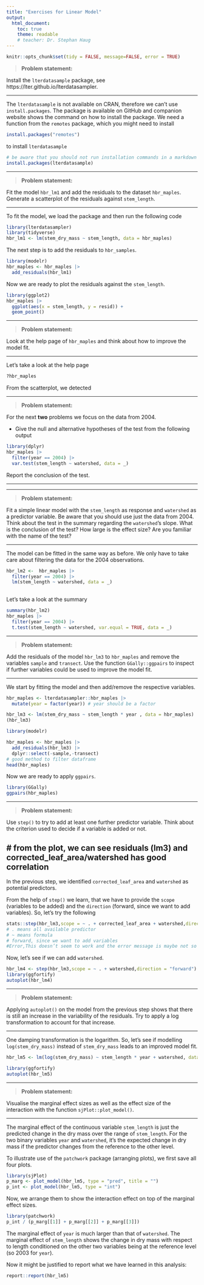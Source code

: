 ```yaml
---
title: "Exercises for Linear Model"
output: 
  html_document: 
    toc: true
    theme: readable
    # teacher: Dr. Stephan Haug
---
```



```r
knitr::opts_chunk$set(tidy = FALSE, message=FALSE, error = TRUE)

```





> __Problem  statement:__


Install the `lterdatasample` package, see https://lter.github.io/lterdatasampler.



---

The `lterdatasample` is not available on CRAN, therefore we can't use `install.packages`. The package is available on GitHub and companion website shows the command on how to install the package.  We need a function from the `remotes` package, which you might need to install

```r
install.packages("remotes")

```

to install `lterdatasample`

```r
# be aware that you should not run installation commands in a markdown file. this is just an exception.
install.packages(lterdatasample)

```

---



> __Problem  statement:__


Fit the model `hbr_lm1` and add the residuals to the dataset `hbr_maples`. Generate a scatterplot of the residuals against `stem_length`.


---

To fit the model, we load the package and then run the following code

```r
library(lterdatasampler)
library(tidyverse)
hbr_lm1 <- lm(stem_dry_mass ~ stem_length, data = hbr_maples)
```

The next step is to add the residuals to `hbr_samples`. 


```r
library(modelr)
hbr_maples <- hbr_maples |> 
  add_residuals(hbr_lm1)

```

Now we are ready to plot the residuals against the `stem_length`.

```r
library(ggplot2)
hbr_maples |> 
  ggplot(aes(x = stem_length, y = resid)) + 
  geom_point()
```

---



> __Problem  statement:__


Look at the help page of `hbr_maples` and think about how to improve the model fit.


---

Let's take a look at the help page

```r
?hbr_maples
```


From the scatterplot, we detected 

---



> __Problem  statement:__


For the next __two__ problems we focus on the data from 2004. 

+ Give the null and alternative hypotheses of the test from the following output


```r
library(dplyr)
hbr_maples |> 
  filter(year == 2004) |> 
  var.test(stem_length ~ watershed, data = _)
```

Report the conclusion of the test.


---



---




> __Problem  statement:__

Fit a simple linear model with the `stem_length` as response and `watershed` as a predictor variable. Be aware that you should use just the data from 2004.    
Think about the test in the summary regarding the `watershed`'s slope. What is the conclusion of the test? How large is the effect size? Are you familiar with the name of the test?



---


The model can be fitted in the same way as before. We only have to take care about filtering the data for the 2004 observations.

```r

hbr_lm2 <-  hbr_maples |> 
  filter(year == 2004) |> 
  lm(stem_length ~ watershed, data = _)
  
```

Let's take a look at the summary

```r
summary(hbr_lm2)
hbr_maples |> 
  filter(year == 2004) |> 
  t.test(stem_length ~ watershed, var.equal = TRUE, data = _)
```



---



> __Problem  statement:__

Add the residuals of the model `hbr_lm3` to `hbr_maples` and remove the variables `sample` and `transect`. Use the function `GGally::ggpairs` to inspect if further variables could be used to improve the model fit.


---

We start by fitting the model and then add/remove the respective variables.


```r
hbr_maples <- lterdatasampler::hbr_maples |> 
  mutate(year = factor(year)) # year should be a factor

hbr_lm3 <- lm(stem_dry_mass ~ stem_length * year , data = hbr_maples)
(hbr_lm3)

library(modelr)

hbr_maples <- hbr_maples |>
  add_residuals(hbr_lm3) |>
  dplyr::select(-sample,-transect)
# good method to filter dataframe
head(hbr_maples)

```


Now we are ready to apply `ggpairs`.

```r
library(GGally)
ggpairs(hbr_maples)

```


---



> __Problem  statement:__

Use `step()` to try to add at least one further predictor variable. Think about the criterion used to decide if a variable is added or not.

# from the plot, we can see residuals (lm3) and corrected_leaf_area/watershed has good correlation
---

In the previous step, we identified `corrected_leaf_area` and `watershed` as potential predictors. 

From the help of  `step()` we learn, that we have to provide the `scope` (variables to be added) and the `direction` (forward, since we want to add variables). So, let's try the following

```r
stats::step(hbr_lm3,scope = ~ . + corrected_leaf_area + watershed,direction = "forward")
# . means all available predictor
# ~ means formula
# forward, since we want to add variables
#Error,This doesn’t seem to work and the error message is maybe not so easy to understand. The problem is, that in the year 2004, the leaf area was not recorded. So, if we add corrected_leaf_area to the model, we would need to drop all observations from 2004, but then the factor year has observations only from one of its two levels.
```



Now, let's see if we can add `watershed`.

```r
hbr_lm4 <- step(hbr_lm3,scope = ~ . + watershed,direction = "forward")
library(ggfortify)
autoplot(hbr_lm4)
```

---



> __Problem  statement:__

Applying `autoplot()` on the model from the previous step shows that there is still an increase in the variability of the residuals. Try to apply a log transformation to account for that increase.


---

One damping transformation is the logarithm. So, let's see if modelling `log(stem_dry_mass)` instead of `stem_dry_mass` leads to an improved model fit.

```r
hbr_lm5 <- lm(log(stem_dry_mass) ~ stem_length * year + watershed, data = hbr_maples)

library(ggfortify)
autoplot(hbr_lm5)
```


---



> __Problem  statement:__

Visualise the marginal effect sizes as well as the effect size of the interaction with the function `sjPlot::plot_model()`.    


---


The marginal effect of the continuous variable `stem_length` is just the predicted change in the dry mass over the range of `stem_length`. For the two binary variables `year` and `watershed`, it's the expected change in dry mass if the predictor changes from the reference to the other level. 

To illustrate use of the `patchwork` package (arranging plots), we first save all four plots.
```r
library(sjPlot)
p_marg <- plot_model(hbr_lm5, type = "pred", title = "")
p_int <- plot_model(hbr_lm5, type = "int")

```

Now, we arrange them to show the interaction effect on top of the marginal effect sizes.

```r
library(patchwork)
p_int / (p_marg[[1]] + p_marg[[2]] + p_marg[[3]]) 
```

The marginal effect of `year` is much larger than that of `watershed`. The marginal effect of `stem_length` shows the change in dry mass with respect to length conditioned on the other two variables being at the reference level (so 2003 for `year`).



Now it might be justified to report what we have learned in this analysis:
```r
report::report(hbr_lm5)
```
